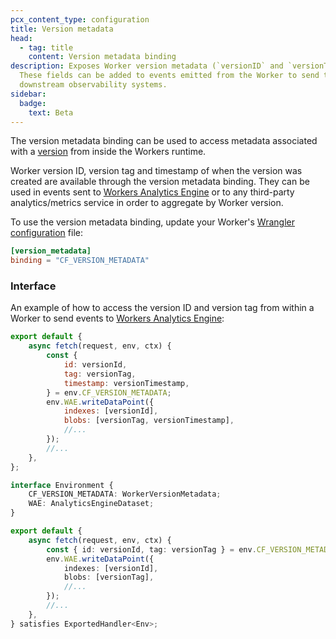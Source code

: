 ```yaml
---
pcx_content_type: configuration
title: Version metadata
head:
  - tag: title
    content: Version metadata binding
description: Exposes Worker version metadata (`versionID` and `versionTag`).
  These fields can be added to events emitted from the Worker to send to
  downstream observability systems.
sidebar:
  badge:
    text: Beta
---
```



The version metadata binding can be used to access metadata associated with a [version](/workers/configuration/versions-and-deployments/#versions) from inside the Workers runtime.

Worker version ID, version tag and timestamp of when the version was created are available through the version metadata binding. They can be used in events sent to [Workers Analytics Engine](/analytics/analytics-engine/) or to any third-party analytics/metrics service in order to aggregate by Worker version.

To use the version metadata binding, update your Worker's [Wrangler configuration](/workers/wrangler/configuration) file:


<WranglerConfig>

```toml title="wrangler.toml"
[version_metadata]
binding = "CF_VERSION_METADATA"
```

</WranglerConfig>

### Interface

An example of how to access the version ID and version tag from within a Worker to send events to [Workers Analytics Engine](/analytics/analytics-engine/):

<Tabs> <TabItem label="JavaScript" icon="seti:javascript">

```js
export default {
	async fetch(request, env, ctx) {
		const {
			id: versionId,
			tag: versionTag,
			timestamp: versionTimestamp,
		} = env.CF_VERSION_METADATA;
		env.WAE.writeDataPoint({
			indexes: [versionId],
			blobs: [versionTag, versionTimestamp],
			//...
		});
		//...
	},
};
```

</TabItem> <TabItem label="TypeScript" icon="seti:typescript">

```ts
interface Environment {
	CF_VERSION_METADATA: WorkerVersionMetadata;
	WAE: AnalyticsEngineDataset;
}

export default {
	async fetch(request, env, ctx) {
		const { id: versionId, tag: versionTag } = env.CF_VERSION_METADATA;
		env.WAE.writeDataPoint({
			indexes: [versionId],
			blobs: [versionTag],
			//...
		});
		//...
	},
} satisfies ExportedHandler<Env>;
```

</TabItem> </Tabs>
